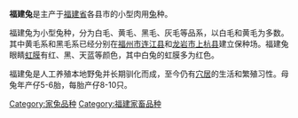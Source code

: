 {{unreferenced|time=2014-04-24T11:55:53+00:00}}
'''福建兔'''是主产于[[福建省|福建省]]各县市的小型肉用[[兔|兔]]种。

福建兔为小型兔种，分为白毛、黄毛、黑毛、灰毛等品系，以白毛和黄毛为多数。其中黄毛系和黑毛系已经分别在[[福州市|福州市]][[连江县_(福州市)|连江县]]和[[龙岩市|龙岩市]][[上杭县|上杭县]]建立保种场。福建兔眼睛[[虹膜|虹膜]]有红、黑、天蓝等颜色，其中白兔的虹膜多为红色。

福建兔是人工养殖本地野兔并长期驯化而成，至今仍有[[穴居|穴居]]的生活和繁殖习性。母兔年产仔5-6胎，每胎产仔8-10只。

{{福建省家畜家禽品种}}
[[Category:家兔品种|Category:家兔品种]]
[[Category:福建家畜品种|Category:福建家畜品种]]